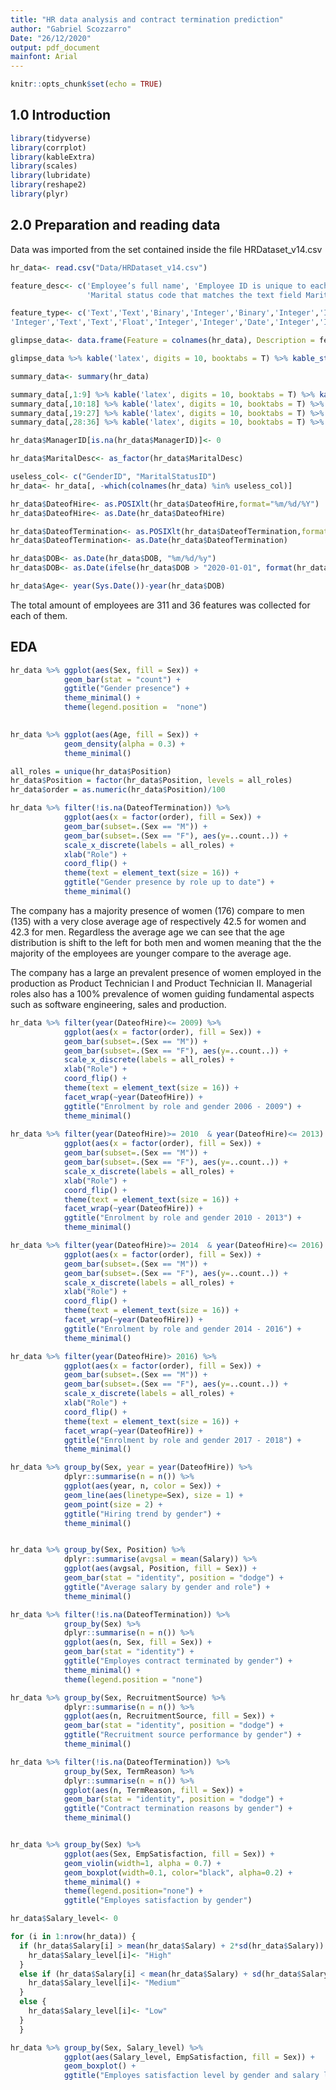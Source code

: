```yaml
---
title: "HR data analysis and contract termination prediction"
author: "Gabriel Scozzarro"
Date: "26/12/2020"
output: pdf_document
mainfont: Arial
---
```


```r
knitr::opts_chunk$set(echo = TRUE)
```

## 1.0 Introduction


````r
library(tidyverse)
library(corrplot)
library(kableExtra)
library(scales)
library(lubridate)
library(reshape2)
library(plyr)
````

## 2.0 Preparation and reading data
Data was imported from the set contained inside the file HRDataset_v14.csv

````r
hr_data<- read.csv("Data/HRDataset_v14.csv")
````


````r
feature_desc<- c('Employee’s full name', 'Employee ID is unique to each employee', 'Is the person married (1 or 0 for yes or no)',
                 'Marital status code that matches the text field MaritalDesc','Gender ID that mathces Sex', 'Employment status code that matches text field EmploymentStatus', 'Department ID code that matches the department the employee works in', 'Performance Score code that matches the employee’s most recent performance score', 'Was the employee sourced from the Diversity job fair? 1 or 0 for yes or no','The person’s annual pay rate', 'Has this employee been terminated - 1 or 0', 'An integer indicating the person’s position','The text name/title of the position the person has','The state that the person lives in','The zip code for the employee', 'Date of Birth for the employee','Sex - M or F', 'The marital status of the person (divorced, single, widowed, separated, etc)', 'Label for whether the person is a Citizen or Eligible NonCitizen', 'Yes or No field for whether the employee is Hispanic/Latino', 'Description/text of the race the person identifies with', 'Date the person was hired', 'Date the person was terminated, only populated if, in fact, Termd = 1', 'A text reason / description for why the person was terminated'	, 'A description/category of the person’s employment status. Anyone currently working full time = Active', 'Name of the department that the person works in', 'The name of the person’s immediate manager', 'A unique identifier for each manager', 'The name of the recruitment source where the employee was recruited from','Performance Score text/category (Fully Meets, Partially Meets, PIP, Exceeds)','Results from the last engagement survey, managed by our external partner', 'A basic satisfaction score between 1 and 5, as reported on a recent employee satisfaction survey', 'The number of special projects that the employee worked on during the last 6 months','The most recent date of the person’s last performance review', 'The number of times that the employee was late to work during the last 30 days', 'The number of times the employee was absent from work')

feature_type<- c('Text','Text','Binary','Integer','Binary','Integer','Integer','Integer','Binary','Float','Binary','Integer','Text','Text','Text','Date','Text','Text','Text','Text','Text','Date','Date','Text','Text','Text','Text',
'Integer','Text','Text','Float','Integer','Integer','Date','Integer','Integer')

glimpse_data<- data.frame(Feature = colnames(hr_data), Description = feature_desc, Type = feature_type)

glimpse_data %>% kable('latex', digits = 10, booktabs = T) %>% kable_styling(full_width = FALSE, font_size = 11, latex_options = c("striped", 'condensed','scale_down')) %>% column_spec(3, width = "12em")

summary_data<- summary(hr_data)

summary_data[,1:9] %>% kable('latex', digits = 10, booktabs = T) %>% kable_styling(full_width = FALSE, font_size = 11, latex_options = c("striped", 'condensed','scale_down'))
summary_data[,10:18] %>% kable('latex', digits = 10, booktabs = T) %>% kable_styling(full_width = FALSE, font_size = 11, latex_options = c("striped", 'condensed','scale_down'))
summary_data[,19:27] %>% kable('latex', digits = 10, booktabs = T) %>% kable_styling(full_width = FALSE, font_size = 11, latex_options = c("striped", 'condensed','scale_down'))
summary_data[,28:36] %>% kable('latex', digits = 10, booktabs = T) %>% kable_styling(full_width = FALSE, font_size = 11, latex_options = c("striped", 'condensed','scale_down'))
````

````r
hr_data$ManagerID[is.na(hr_data$ManagerID)]<- 0

hr_data$MaritalDesc<- as_factor(hr_data$MaritalDesc)

useless_col<- c("GenderID", "MaritalStatusID")
hr_data<- hr_data[, -which(colnames(hr_data) %in% useless_col)]

hr_data$DateofHire<- as.POSIXlt(hr_data$DateofHire,format="%m/%d/%Y")
hr_data$DateofHire<- as.Date(hr_data$DateofHire)

hr_data$DateofTermination<- as.POSIXlt(hr_data$DateofTermination,format="%m/%d/%Y")
hr_data$DateofTermination<- as.Date(hr_data$DateofTermination)

hr_data$DOB<- as.Date(hr_data$DOB, "%m/%d/%y")
hr_data$DOB<- as.Date(ifelse(hr_data$DOB > "2020-01-01", format(hr_data$DOB, "19%y-%m-%d"), format(hr_data$DOB)))

hr_data$Age<- year(Sys.Date())-year(hr_data$DOB)
````
The total amount of employees are 311 and 36 features was collected for each of them.

## EDA
````r
hr_data %>% ggplot(aes(Sex, fill = Sex)) +
            geom_bar(stat = "count") +
            ggtitle("Gender presence") +
            theme_minimal() +
            theme(legend.position =  "none")

  
hr_data %>% ggplot(aes(Age, fill = Sex)) +
            geom_density(alpha = 0.3) +
            theme_minimal()

all_roles = unique(hr_data$Position)
hr_data$Position = factor(hr_data$Position, levels = all_roles)
hr_data$order = as.numeric(hr_data$Position)/100 

hr_data %>% filter(!is.na(DateofTermination)) %>%
            ggplot(aes(x = factor(order), fill = Sex)) + 
            geom_bar(subset=.(Sex == "M")) + 
            geom_bar(subset=.(Sex == "F"), aes(y=..count..)) + 
            scale_x_discrete(labels = all_roles) +
            xlab("Role") +
            coord_flip() +
            theme(text = element_text(size = 16)) +
            ggtitle("Gender presence by role up to date") +
            theme_minimal()
````
The company has a majority presence of women (176) compare to men (135) with a very close average age of respectively 42.5 for women and  42.3 for men. Regardless the average age we can see that the age distribution is shift to the left for both men and women meaning that the the majority of the employees are younger compare to the average age.

The company has a large an prevalent presence of women employed in the production as Product Technician I and Product Technician II. Managerial roles also has a 100% prevalence of women guiding fundamental aspects such as software engineering, sales and production. 
````r

hr_data %>% filter(year(DateofHire)<= 2009) %>%
            ggplot(aes(x = factor(order), fill = Sex)) + 
            geom_bar(subset=.(Sex == "M")) + 
            geom_bar(subset=.(Sex == "F"), aes(y=..count..)) + 
            scale_x_discrete(labels = all_roles) +
            xlab("Role") +
            coord_flip() +
            theme(text = element_text(size = 16)) +
            facet_wrap(~year(DateofHire)) +
            ggtitle("Enrolment by role and gender 2006 - 2009") +
            theme_minimal()
            
hr_data %>% filter(year(DateofHire)>= 2010  & year(DateofHire)<= 2013) %>%
            ggplot(aes(x = factor(order), fill = Sex)) + 
            geom_bar(subset=.(Sex == "M")) + 
            geom_bar(subset=.(Sex == "F"), aes(y=..count..)) + 
            scale_x_discrete(labels = all_roles) +
            xlab("Role") +
            coord_flip() +
            theme(text = element_text(size = 16)) +
            facet_wrap(~year(DateofHire)) +
            ggtitle("Enrolment by role and gender 2010 - 2013") +
            theme_minimal()

hr_data %>% filter(year(DateofHire)>= 2014  & year(DateofHire)<= 2016) %>%
            ggplot(aes(x = factor(order), fill = Sex)) + 
            geom_bar(subset=.(Sex == "M")) + 
            geom_bar(subset=.(Sex == "F"), aes(y=..count..)) + 
            scale_x_discrete(labels = all_roles) +
            xlab("Role") +
            coord_flip() +
            theme(text = element_text(size = 16)) +
            facet_wrap(~year(DateofHire)) +
            ggtitle("Enrolment by role and gender 2014 - 2016") +
            theme_minimal()

hr_data %>% filter(year(DateofHire)> 2016) %>%
            ggplot(aes(x = factor(order), fill = Sex)) + 
            geom_bar(subset=.(Sex == "M")) + 
            geom_bar(subset=.(Sex == "F"), aes(y=..count..)) + 
            scale_x_discrete(labels = all_roles) +
            xlab("Role") +
            coord_flip() +
            theme(text = element_text(size = 16)) +
            facet_wrap(~year(DateofHire)) +
            ggtitle("Enrolment by role and gender 2017 - 2018") +
            theme_minimal()
````
 
````r


hr_data %>% group_by(Sex, year = year(DateofHire)) %>%
            dplyr::summarise(n = n()) %>%
            ggplot(aes(year, n, color = Sex)) +
            geom_line(aes(linetype=Sex), size = 1) +
            geom_point(size = 2) +
            ggtitle("Hiring trend by gender") +
            theme_minimal()


hr_data %>% group_by(Sex, Position) %>%
            dplyr::summarise(avgsal = mean(Salary)) %>%
            ggplot(aes(avgsal, Position, fill = Sex)) +
            geom_bar(stat = "identity", position = "dodge") +
            ggtitle("Average salary by gender and role") +
            theme_minimal()

hr_data %>% filter(!is.na(DateofTermination)) %>%
            group_by(Sex) %>%
            dplyr::summarise(n = n()) %>%
            ggplot(aes(n, Sex, fill = Sex)) +
            geom_bar(stat = "identity") +
            ggtitle("Employes contract terminated by gender") +
            theme_minimal() +
            theme(legend.position = "none")

hr_data %>% group_by(Sex, RecruitmentSource) %>%
            dplyr::summarise(n = n()) %>%
            ggplot(aes(n, RecruitmentSource, fill = Sex)) +
            geom_bar(stat = "identity", position = "dodge") +
            ggtitle("Recruitment source performance by gender") +
            theme_minimal()

hr_data %>% filter(!is.na(DateofTermination)) %>%
            group_by(Sex, TermReason) %>%
            dplyr::summarise(n = n()) %>%
            ggplot(aes(n, TermReason, fill = Sex)) +
            geom_bar(stat = "identity", position = "dodge") +
            ggtitle("Contract termination reasons by gender") +
            theme_minimal()


hr_data %>% group_by(Sex) %>%
            ggplot(aes(Sex, EmpSatisfaction, fill = Sex)) +
            geom_violin(width=1, alpha = 0.7) +
            geom_boxplot(width=0.1, color="black", alpha=0.2) +
            theme_minimal() +
            theme(legend.position="none") +
            ggtitle("Employes satisfaction by gender")

hr_data$Salary_level<- 0

for (i in 1:nrow(hr_data)) {
  if (hr_data$Salary[i] > mean(hr_data$Salary) + 2*sd(hr_data$Salary)) {
    hr_data$Salary_level[i]<- "High"
  }
  else if (hr_data$Salary[i] < mean(hr_data$Salary) + sd(hr_data$Salary)) {
    hr_data$Salary_level[i]<- "Medium"
  } 
  else {
    hr_data$Salary_level[i]<- "Low"
  }
  }

hr_data %>% group_by(Sex, Salary_level) %>%
            ggplot(aes(Salary_level, EmpSatisfaction, fill = Sex)) +
            geom_boxplot() +
            ggtitle("Employes satisfaction level by gender and salary level")

````